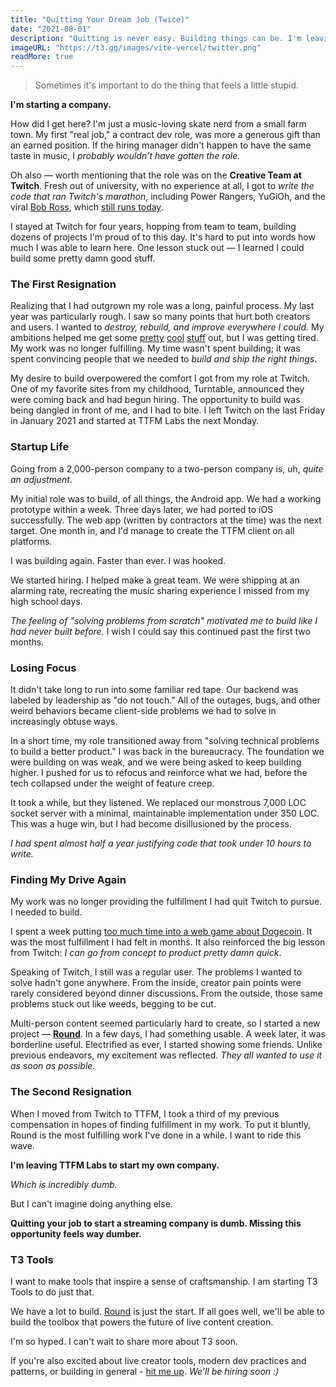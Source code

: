 ```yaml
---
title: "Quitting Your Dream Job (Twice)"
date: "2021-08-01"
description: "Quitting is never easy. Building things can be. I'm leaving TTFM Labs to start a company."
imageURL: "https://t3.gg/images/vite-vercel/twitter.png"
readMore: true
---
```


> Sometimes it's important to do the thing that feels a little stupid.

**I'm starting a company.**

How did I get here? I'm just a music-loving skate nerd from a small farm town. My first "real job," a contract dev role, was more a generous gift than an earned position. If the hiring manager didn't happen to have the same taste in music, I _probably wouldn't have gotten the role._

Oh also — worth mentioning that the role was on the **Creative Team at Twitch**. Fresh out of university, with no experience at all, I got to _write the code that ran Twitch's marathon_, including Power Rangers, YuGiOh, and the viral [Bob Ross](https://techcrunch.com/2015/11/09/after-pulling-in-5-6m-viewers-twitch-is-keeping-bob-ross-on-the-air/), which [still runs today](https://twitch.tv/bobross).

I stayed at Twitch for four years, hopping from team to team, building dozens of projects I'm proud of to this day. It's hard to put into words how much I was able to learn here. One lesson stuck out — I learned I could build some pretty damn good stuff.

### The First Resignation

Realizing that I had outgrown my role was a long, painful process. My last year was particularly rough. I saw so many points that hurt both creators and users. I wanted to _destroy, rebuild, and improve everywhere I could._ My ambitions helped me get some [pretty](https://blog.twitch.tv/en/2020/03/31/introducing-mod-view/) [cool](https://www.twitch.tv/broadcast/soundtrack) [stuff](https://www.twitch.tv/broadcast/studio) out, but I was getting tired. My work was no longer fulfilling. My time wasn't spent building; it was spent convincing people that we needed to _build and ship the right things_.

My desire to build overpowered the comfort I got from my role at Twitch. One of my favorite sites from my childhood, Turntable, announced they were coming back and had begun hiring. The opportunity to build was being dangled in front of me, and I had to bite. I left Twitch on the last Friday in January 2021 and started at TTFM Labs the next Monday.

### Startup Life

Going from a 2,000-person company to a two-person company is, uh, _quite an adjustment_.

My initial role was to build, of all things, the Android app. We had a working prototype within a week. Three days later, we had ported to iOS successfully. The web app (written by contractors at the time) was the next target. One month in, and I'd manage to create the TTFM client on all platforms.

I was building again. Faster than ever. I was hooked.

We started hiring. I helped make a great team. We were shipping at an alarming rate, recreating the music sharing experience I missed from my high school days.

_The feeling of "solving problems from scratch" motivated me to build like I had never built before._ I wish I could say this continued past the first two months.

### Losing Focus

It didn't take long to run into some familiar red tape. Our backend was labeled by leadership as "do not touch." All of the outages, bugs, and other weird behaviors became client-side problems we had to solve in increasingly obtuse ways.

In a short time, my role transitioned away from "solving technical problems to build a better product." I was back in the bureaucracy. The foundation we were building on was weak, and we were being asked to keep building higher. I pushed for us to refocus and reinforce what we had, before the tech collapsed under the weight of feature creep.

It took a while, but they listened. We replaced our monstrous 7,000 LOC socket server with a minimal, maintainable implementation under 350 LOC. This was a huge win, but I had become disillusioned by the process.

_I had spent almost half a year justifying code that took under 10 hours to write._

### Finding My Drive Again

My work was no longer providing the fulfillment I had quit Twitch to pursue. I needed to build.

I spent a week putting [too much time into a web game about Dogecoin](https://doge.t3.gg/). It was the most fulfillment I had felt in months. It also reinforced the big lesson from Twitch: _I can go from concept to product pretty damn quick_.

Speaking of Twitch, I still was a regular user. The problems I wanted to solve hadn't gone anywhere. From the inside, creator pain points were rarely considered beyond dinner discussions. From the outside, those same problems stuck out like weeds, begging to be cut.

Multi-person content seemed particularly hard to create, so I started a new project — [**Round**](https://round.t3.gg/). In a few days, I had something usable. A week later, it was borderline useful. Electrified as ever, I started showing some friends. Unlike previous endeavors, my excitement was reflected. _They all wanted to use it as soon as possible._

### The Second Resignation

When I moved from Twitch to TTFM, I took a third of my previous compensation in hopes of finding fulfillment in my work. To put it bluntly, Round is the most fulfilling work I've done in a while. I want to ride this wave.

**I'm leaving TTFM Labs to start my own company.**

_Which is incredibly dumb._

But I can't imagine doing anything else.

**Quitting your job to start a streaming company is dumb. Missing this opportunity feels way dumber.**

### T3 Tools

I want to make tools that inspire a sense of craftsmanship. I am starting T3 Tools to do just that.

We have a lot to build. [Round](https://round.t3.gg/) is just the start. If all goes well, we'll be able to build the toolbox that powers the future of live content creation.

I'm so hyped. I can't wait to share more about T3 soon.

If you're also excited about live creator tools, modern dev practices and patterns, or building in general - [hit me up](https://twitter.com/t3dotgg). _We'll be hiring soon :)_
